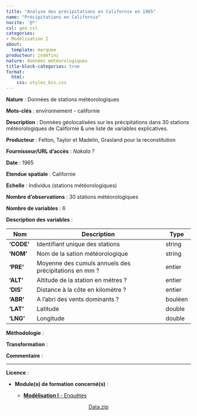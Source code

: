 ```yaml
---
title: "Analyse des précipitations en Californie en 1965"
name: "Précipitations en Californie"
nocite: '@*'
csl: geo.csl
categories: 
- Modélisation I
about:
  template: marquee
producteur: indéfini 
nature: données météorologiques
title-block-categories: true
format:
  html: 
    css: styles_bis.css
---
```


<!-- Nom : The Demographic and Health Surveys (DHS) *(Enquête Démographie et Santé)* -->

**Nature** : Données de stations météorologiques

**Mots-clés** : environnement - californie

**Description** : Données géolocalisées sur les précipitations dans 30 stations météorologiques de Californie & une liste de variables explicatives.

**Producteur** : Felton, Taylor et Madelin, Grasland pour la reconstitution

**Fournisseur/URL d'accès** : *Nakala ?*

**Date** : 1965

**Etendue spatiale** : Californie

**Echelle** : Individus (stations météorologiques)

**Nombre d'observations** : 30 stations météorologiques

**Nombre de variables** : 6

**Description des variables** :

| **Nom**    | **Description**                                       | **Type** |
|------------|-------------------------------------------------------|----------|
| **'CODE'** | Identifiant unique des stations                       | string   |
| **'NOM'**  | Nom de la sation météorologique                       | string   |
| **'PRE'**  | Moyenne des cumuls annuels des précipitations en mm ? | entier   |
| **'ALT'**  | Altitude de la station en métres ?                    | entier   |
| **'DIS'**  | Distance à la côte en kilomètre ?                     | entier   |
| **'ABR'**  | A l'abri des vents dominants ?                        | bouléen  |
| **'LAT'**  | Latitude                                              | double   |
| **'LNG'**  | Longitude                                             | double   |

**Méthodologie** :

**Transformation** :

**Commentaire** :

------------------------------------------------------------------------

**Licence** :

-   **Module(s) de formation concerné(s)** :

    -   [**Modélisation I** - Enquêtes](../modules/mod1_quanti.qmd)

<center><a href="" class="btn btn-info" role="button" aria-disabled="true"><i class="bi bi-cloud-arrow-down"></i> Data.zip</a></center>
